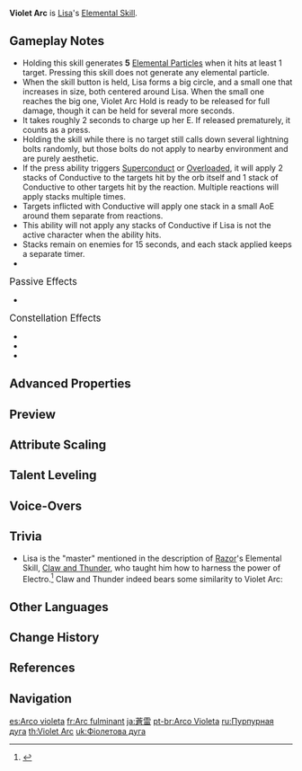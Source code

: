 {{Talent Infobox
|image         = Talent Violet Arc.png
|character     = Lisa
|type          = Elemental Skill
|info          = Channels the power of lightning to sweep bothersome matters away.<br /><br />'''Press'''<br />Releases a homing Lightning Orb.<br />On hit, it deals {{Color|Electro DMG}}, and applies a stack of the Conductive status (max 3 stacks) to opponents in a small [[AoE]].<br /><br />'''Hold'''<br />After an extended casting time, calls down lightning from the heavens, dealing massive {{Color|Electro DMG}} to all nearby opponents.<br />Deals great amounts of extra damage to opponents based on the number of Conductive stacks applied to them, and clears their Conductive status.
|particles     = 0
|particlesHold = 5
|CD            = 1s
|CDHold        = 16s
|attr1         = Press DMG
|value1        = 80.0-170%
|attr2         = Non-Conductive Hold DMG
|value2        = 320-680%
|attr3         = Stack 1 Conductive Hold DMG
|value3        = 368-782%
|attr4         = Stack 2 Conductive Hold DMG
|value4        = 424-901%
|attr5         = Stack 3 Conductive Hold DMG
|value5        = 487-1,035%
|utility1      = AoE
|utility2      = Hitlag Extendable
|utility3      = Status to Enemy
|scale_att1    = ATK
}}
{{Description|Electro Purple is the raiment of the Witch of Purple Rose.}}
'''Violet Arc''' is [[Lisa]]'s [[Elemental Skill]].

==Gameplay Notes==
* Holding this skill generates '''5''' [[Elemental Particle]]s when it hits at least 1 target. Pressing this skill does not generate any elemental particle.
* When the skill button is held, Lisa forms a big circle, and a small one that increases in size, both centered around Lisa. When the small one reaches the big one, Violet Arc Hold is ready to be released for full damage, though it can be held for several more seconds.
* It takes roughly 2 seconds to charge up her E. If released prematurely, it counts as a press.
* Holding the skill while there is no target still calls down several lightning bolts randomly, but those bolts do not apply {{Electro}} to nearby environment and are purely aesthetic.
* If the press ability triggers [[Superconduct]] or [[Overloaded]], it will apply 2 stacks of Conductive to the targets hit by the orb itself and 1 stack of Conductive to other targets hit by the reaction. Multiple reactions will apply stacks multiple times.
* Targets inflicted with Conductive will apply one stack in a small AoE around them separate from reactions.
* This ability will not apply any stacks of Conductive if Lisa is not the active character when the ability hits.
* Stacks remain on enemies for 15 seconds, and each stack applied keeps a separate timer.
* {{TalentNote|hitlag|the Conductive status}}

;<big>Passive Effects</big>
* {{TalentNote|character=Lisa|talent=Violet Arc|ascension|1|Induced Aftershock}}

;<big>Constellation Effects</big>
* {{TalentNote|constellation|1|Infinite Circuit}}
* {{TalentNote|constellation|2|Electromagnetic Field|While holding Violet Arc, Lisa's DEF is increased by 25% and her resistance to interruption is also increased.}}
* {{TalentNote|constellation|5|Electrocute}}

==Advanced Properties==
{{Advanced Properties
|title   = Press DMG
|gu      = 1U
|icdtag  = Lisa Electro DMG
|icdtype = 2.5s/3 Hits
|poise   = 18
|impulse = 2

|title2   = Hold DMG (0 Stacks)
|gu2      = 2U
|icdtag2  = none
|poise2   = 150
|impulse2 = 2

|title3   = Hold DMG (1 Stack)
|gu3      = 2U
|icdtag3  = none
|poise3   = 195
|impulse3 = 2

|title4   = Hold DMG (2 Stacks)
|gu4      = 2U
|icdtag4  = none
|poise4   = 240
|impulse4 = 2

|title5   = Hold DMG (3 Stacks)
|gu5      = 2U
|icdtag5  = none
|poise5   = 300
|impulse5 = 2
}}

==Preview==
{{Preview
|file1    = Violet Arc Press Preview
|caption1 = Press

|file2    = Violet Arc Hold Preview
|caption2 = Hold
}}
{{clr}}

==Attribute Scaling==
{{Talent Scaling
|talentType=Elemental Skill
|levels=13
|order=pressdmg,presscd,non-conductiveholddmg,stack1conductiveholddmg,stack2conductiveholddmg,stack3conductiveholddmg,holdingcd
|titles=Press DMG (%),Press CD,Non-Conductive Hold DMG (%),Stack 1 Conductive Hold DMG (%),Stack 2 Conductive Hold DMG (%),Stack 3 Conductive Hold DMG (%),Holding CD
|pressdmg_1=80
|pressdmg_2=86
|pressdmg_3=92
|pressdmg_4=100
|pressdmg_5=106
|pressdmg_6=112
|pressdmg_7=120
|pressdmg_8=128
|pressdmg_9=136
|pressdmg_10=144
|pressdmg_11=152
|pressdmg_12=160
|pressdmg_13=170
|presscd=1s
|non-conductiveholddmg_1=320
|non-conductiveholddmg_2=344
|non-conductiveholddmg_3=368
|non-conductiveholddmg_4=400
|non-conductiveholddmg_5=424
|non-conductiveholddmg_6=448
|non-conductiveholddmg_7=480
|non-conductiveholddmg_8=512
|non-conductiveholddmg_9=544
|non-conductiveholddmg_10=576
|non-conductiveholddmg_11=608
|non-conductiveholddmg_12=640
|non-conductiveholddmg_13=680
|stack1conductiveholddmg_1=368
|stack1conductiveholddmg_2=395.6
|stack1conductiveholddmg_3=423.2
|stack1conductiveholddmg_4=460
|stack1conductiveholddmg_5=487.6
|stack1conductiveholddmg_6=515.2
|stack1conductiveholddmg_7=552
|stack1conductiveholddmg_8=588.8
|stack1conductiveholddmg_9=625.6
|stack1conductiveholddmg_10=662.4
|stack1conductiveholddmg_11=699.2
|stack1conductiveholddmg_12=736
|stack1conductiveholddmg_13=782
|stack2conductiveholddmg_1=424
|stack2conductiveholddmg_2=455.8
|stack2conductiveholddmg_3=487.6
|stack2conductiveholddmg_4=530
|stack2conductiveholddmg_5=561.8
|stack2conductiveholddmg_6=593.6
|stack2conductiveholddmg_7=636
|stack2conductiveholddmg_8=678.4
|stack2conductiveholddmg_9=720.8
|stack2conductiveholddmg_10=763.2
|stack2conductiveholddmg_11=805.6
|stack2conductiveholddmg_12=848
|stack2conductiveholddmg_13=901
|stack3conductiveholddmg_1=487.2
|stack3conductiveholddmg_2=523.74
|stack3conductiveholddmg_3=560.28
|stack3conductiveholddmg_4=609
|stack3conductiveholddmg_5=645.54
|stack3conductiveholddmg_6=682.08
|stack3conductiveholddmg_7=730.8
|stack3conductiveholddmg_8=779.52
|stack3conductiveholddmg_9=828.24
|stack3conductiveholddmg_10=876.96
|stack3conductiveholddmg_11=925.68
|stack3conductiveholddmg_12=974.4
|stack3conductiveholddmg_13=1035.3
|holdingcd=16s
}}

==Talent Leveling==
{{Talent Upgrade|Lisa}}

==Voice-Overs==
{{Talent VO}}

==Trivia==
*Lisa is the "master" mentioned in the description of [[Razor]]'s Elemental Skill, [[Claw and Thunder]], who taught him how to harness the power of Electro.<ref>{{Ref/CS|Razor|5}}</ref> Claw and Thunder indeed bears some similarity to Violet Arc: {{Transclude|section=1|Claw and Thunder|Razor-Lisa Skills}}

==Other Languages==
{{Other Languages
|en      = Violet Arc
|zhs     = 苍雷
|zhs_rm  = Cāngléi
|zht     = 蒼雷
|zht_rm  = Cāngléi
|zh_tl   = Blue Lightning
|ja      = 蒼雷
|ja_rm   = Sourai{{Assumed}}
|ja_tl   = Blue Lightning
|ko      = 창뢰
|ko_rm   = Changroe
|ko_tl   = Blue Lightning
|es      = Arco violeta
|es_tl   = Violet Arc
|fr      = Arc fulminant
|fr_tl   = Thundering Arc
|fr_note = "Fulminant" can be translated as various adjectives depending on the context: "Thundering" when refering to a divinity controlling the lightning, "Fulminating" when refering to a person expressing anger vehemently and mostly verbally, or "Explosive" when referring to a chemical substance able to explode when exposed to shocks or heat.
|ru      = Пурпурная дуга
|ru_tl   = Purple Arc
|th      = Violet Arc
|vi      = Sấm Giội
|vi_tl   = Pouring Thunder
|de      = Lila Lichtbogen
|de_tl   = Violet Arc of Light
|id      = Violet Arc
|pt      = Arco Violeta
|pt_tl   = Violet Arc
|tr      = Mor Akım
|tr_tl   = 
|it      = Tuono violetto
|it_tl   = 
}}

==Change History==
{{Change History|1.0}}

==References==
{{Reflist}}

==Navigation==
{{Talent Navbox|Lisa}}

[[es:Arco violeta]]
[[fr:Arc fulminant]]
[[ja:蒼雷]]
[[pt-br:Arco Violeta]]
[[ru:Пурпурная дуга]]
[[th:Violet Arc]]
[[uk:Фіолетова дуга]]